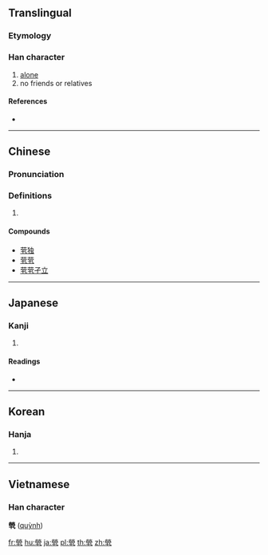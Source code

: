 {{character info/new}}
{{also|茕|焭}}
==Translingual==

===Etymology===
{{Han etyl}}

===Han character===
{{Han char|rn=86|rad=火|as=09|sn=13|four=99417|canj=FFBNJ|ids=⿱𤇾卂}}

# [[alone]]
# no friends or relatives

====References====
* {{Han ref|kx=0677.250|dkj=19217|dj=1088.100|hdz=32219.110|uh=7162|ud=29026|bh=DE72|bd=56946}}

----

==Chinese==
{{zh-forms|s=茕}}

===Pronunciation===
{{zh-pron
|m=qióng
|c=king4
|h=pfs=
|md=
|mn=
|w=
|mc=y
|oc=y
|cat=
}}

===Definitions===
{{zh-hanzi}}

# {{rfdef|lang=zh}}

====Compounds====
* [[茕独]]
* [[茕茕]]
* [[茕茕孑立]]

----

==Japanese==

===Kanji===
{{ja-kanji|grade=|rs=火09}}

# {{defn|lang=ja|sort=火09}}

====Readings====
* {{ja-readings|on=[[けい]] (kei)|kun=}}

----

==Korean==

===Hanja===
{{ko-hanja|hangeul=경|eumhun=|rv=gyeong|mr=kyŏng|y=kyeng}}

# {{defn|lang=ko|sort=火09}}

----

==Vietnamese==

===Han character===
'''煢''' ([[quỳnh]])

[[fr:煢]]
[[hu:煢]]
[[ja:煢]]
[[pl:煢]]
[[th:煢]]
[[zh:煢]]